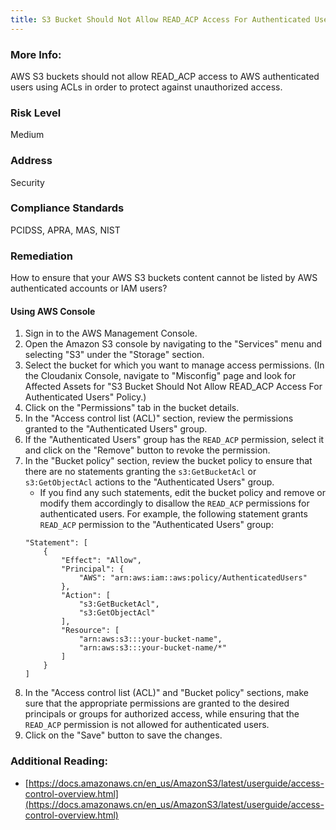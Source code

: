 ```yaml
---
title: S3 Bucket Should Not Allow READ_ACP Access For Authenticated Users
---
```


### More Info:

AWS S3 buckets should not allow READ_ACP access to AWS authenticated users using ACLs in order to protect against unauthorized access.

### Risk Level

Medium

### Address

Security

### Compliance Standards

PCIDSS, APRA, MAS, NIST

### Remediation

How to ensure that your AWS S3 buckets content cannot be listed by AWS authenticated accounts or IAM users?

#### Using AWS Console

1. Sign in to the AWS Management Console.
2. Open the Amazon S3 console by navigating to the "Services" menu and selecting "S3" under the "Storage" section.
3. Select the bucket for which you want to manage access permissions.
    (In the Cloudanix Console, navigate to "Misconfig" page and look for Affected Assets for "S3 Bucket Should Not Allow READ_ACP Access For Authenticated Users" Policy.)
4. Click on the "Permissions" tab in the bucket details.
5. In the "Access control list (ACL)" section, review the permissions granted to the "Authenticated Users" group.
6. If the "Authenticated Users" group has the `READ_ACP` permission, select it and click on the "Remove" button to revoke the permission.
7. In the "Bucket policy" section, review the bucket policy to ensure that there are no statements granting the `s3:GetBucketAcl` or `s3:GetObjectAcl` actions to the "Authenticated Users" group.
   - If you find any such statements, edit the bucket policy and remove or modify them accordingly to disallow the `READ_ACP` permissions for authenticated users.
   For example, the following statement grants `READ_ACP` permission to the "Authenticated Users" group:
   ```
   "Statement": [
       {
           "Effect": "Allow",
           "Principal": {
               "AWS": "arn:aws:iam::aws:policy/AuthenticatedUsers"
           },
           "Action": [
               "s3:GetBucketAcl",
               "s3:GetObjectAcl"
           ],
           "Resource": [
               "arn:aws:s3:::your-bucket-name",
               "arn:aws:s3:::your-bucket-name/*"
           ]
       }
   ]
   ```
8. In the "Access control list (ACL)" and "Bucket policy" sections, make sure that the appropriate permissions are granted to the desired principals or groups for authorized access, while ensuring that the `READ_ACP` permission is not allowed for authenticated users.
9. Click on the "Save" button to save the changes.

### Additional Reading:

- [https://docs.amazonaws.cn/en_us/AmazonS3/latest/userguide/access-control-overview.html](https://docs.amazonaws.cn/en_us/AmazonS3/latest/userguide/access-control-overview.html)
